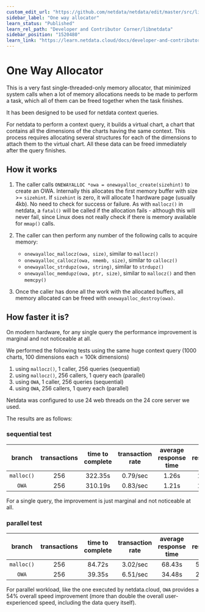 ```yaml
---
custom_edit_url: "https://github.com/netdata/netdata/edit/master/src/libnetdata/onewayalloc/README.md"
sidebar_label: "One way allocator"
learn_status: "Published"
learn_rel_path: "Developer and Contributor Corner/libnetdata"
sidebar_position: "1520480"
learn_link: "https://learn.netdata.cloud/docs/developer-and-contributor-corner/libnetdata/one-way-allocator"
---
```



# One Way Allocator

This is a very fast single-threaded-only memory allocator, that minimized system calls
when a lot of memory allocations needs to be made to perform a task, which all of them
can be freed together when the task finishes.

It has been designed to be used for netdata context queries.

For netdata to perform a context query, it builds a virtual chart, a chart that contains
all the dimensions of the charts having the same context. This process requires allocating
several structures for each of the dimensions to attach them to the virtual chart. All
these data can be freed immediately after the query finishes.

## How it works

1. The caller calls `ONEWAYALLOC *owa = onewayalloc_create(sizehint)` to create an OWA.
   Internally this allocates the first memory buffer with size >= `sizehint`.
   If `sizehint` is zero, it will allocate 1 hardware page (usually 4kb).
   No need to check for success or failure. As with `mallocz()` in netdata, a `fatal()`
   will be called if the allocation fails - although this will never fail, since Linux
   does not really check if there is memory available for `mmap()` calls.
   
2. The caller can then perform any number of the following calls to acquire memory:
   - `onewayalloc_mallocz(owa, size)`, similar to `mallocz()`
   - `onewayalloc_callocz(owa, nmemb, size)`, similar to `callocz()`
   - `onewayalloc_strdupz(owa, string)`, similar to `strdupz()`
   - `onewayalloc_memdupz(owa, ptr, size)`, similar to `mallocz()` and then `memcpy()`
   
3. Once the caller has done all the work with the allocated buffers, all memory allocated 
   can be freed with `onewayalloc_destroy(owa)`.

## How faster it is?

On modern hardware, for any single query the performance improvement is marginal and not
noticeable at all.

We performed the following tests using the same huge context query (1000 charts,
100 dimensions each = 100k dimensions)

1. using `mallocz()`, 1 caller, 256 queries (sequential)
2. using `mallocz()`, 256 callers, 1 query each (parallel)
3. using `OWA`, 1 caller, 256 queries (sequential)
4. using `OWA`, 256 callers, 1 query each (parallel)

Netdata was configured to use 24 web threads on the 24 core server we used.

The results are as follows:

### sequential test

branch|transactions|time to complete|transaction rate|average response time|min response time|max response time
:---:|:---:|:---:|:---:|:---:|:---:|:---:|
`malloc()`|256|322.35s|0.79/sec|1.26s|1.01s|1.87s
`OWA`|256|310.19s|0.83/sec|1.21s|1.04s|1.63s

For a single query, the improvement is just marginal and not noticeable at all.

### parallel test

branch|transactions|time to complete|transaction rate|average response time|min response time|max response time
:---:|:---:|:---:|:---:|:---:|:---:|:---:|
`malloc()`|256|84.72s|3.02/sec|68.43s|50.20s|84.71s
`OWA`|256|39.35s|6.51/sec|34.48s|20.55s|39.34s

For parallel workload, like the one executed by netdata.cloud, `OWA` provides a 54% overall speed improvement (more than double the overall
user-experienced speed, including the data query itself).
